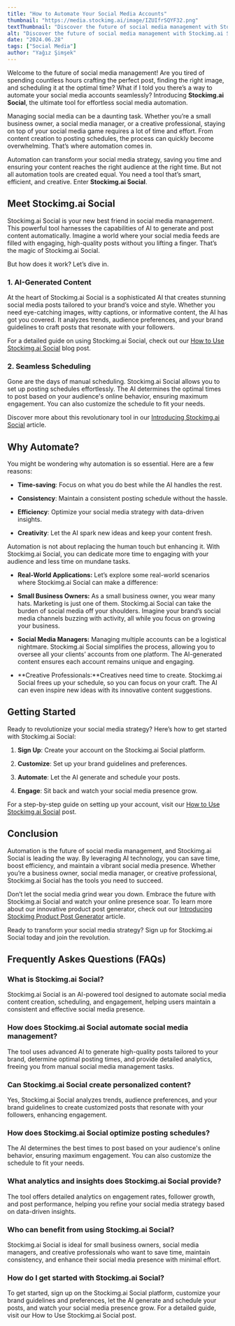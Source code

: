 ```yaml
---
title: "How to Automate Your Social Media Accounts"
thumbnail: "https://media.stockimg.ai/image/IZUIfrSQYF32.png"
textThumbnail: "Discover the future of social media management with Stockimg.ai Social. Learn how to automate your social media accounts effortlessly, generate engaging posts, and optimize your posting schedule with our comprehensive guide."
alt: "Discover the future of social media management with Stockimg.ai Social. Learn how to automate your social media accounts effortlessly, generate engaging posts, and optimize your posting schedule with our comprehensive guide."
date: "2024.06.28"
tags: ["Social Media"]
author: "Yağız Şimşek"
---
```


<CustomImage
    src="https://media.stockimg.ai/image/IZUIfrSQYF32.png"
    alt="textThumbnail"
/>

Welcome to the future of social media management! Are you tired of spending countless hours crafting the perfect post, finding the right image, and scheduling it at the optimal time? What if I told you there’s a way to automate your social media accounts seamlessly? Introducing **Stockimg.ai Social**, the ultimate tool for effortless social media automation. 

Managing social media can be a daunting task. Whether you’re a small business owner, a social media manager, or a creative professional, staying on top of your social media game requires a lot of time and effort. From content creation to posting schedules, the process can quickly become overwhelming. That’s where automation comes in. 

Automation can transform your social media strategy, saving you time and ensuring your content reaches the right audience at the right time. But not all automation tools are created equal. You need a tool that’s smart, efficient, and creative. Enter **Stockimg.ai Social**.

## Meet Stockimg.ai Social

<CustomImage
    src="https://raw.githubusercontent.com/Abdurrahman-Subh/mdx-blog/main/images/sai-social-logo.png"
    alt="textThumbnail"
/>

Stockimg.ai Social is your new best friend in social media management. This powerful tool harnesses the capabilities of AI to generate and post content automatically. Imagine a world where your social media feeds are filled with engaging, high-quality posts without you lifting a finger. That’s the magic of Stockimg.ai Social.

But how does it work? Let’s dive in.

### 1. AI-Generated Content

At the heart of Stockimg.ai Social is a sophisticated AI that creates stunning social media posts tailored to your brand’s voice and style. Whether you need eye-catching images, witty captions, or informative content, the AI has got you covered. It analyzes trends, audience preferences, and your brand guidelines to craft posts that resonate with your followers.

For a detailed guide on using Stockimg.ai Social, check out our [How to Use Stockimg.ai Social](https://stockimg.ai/blog/guide/how-to-use-stockimg-social) blog post.

### 2. Seamless Scheduling

Gone are the days of manual scheduling. Stockimg.ai Social allows you to set up posting schedules effortlessly. The AI determines the optimal times to post based on your audience's online behavior, ensuring maximum engagement. You can also customize the schedule to fit your needs.

Discover more about this revolutionary tool in our [Introducing Stockimg.ai Social](https://stockimg.ai/blog/ai-and-technology/introducing-stockimg-social) article.

## Why Automate?

<CustomImage
    src="https://media.stockimg.ai/image/Amr3zLbL2Yxn.png"
    alt="gears"
/>

You might be wondering why automation is so essential. Here are a few reasons:

- **Time-saving**: Focus on what you do best while the AI handles the rest.

- **Consistency**: Maintain a consistent posting schedule without the hassle.

- **Efficiency**: Optimize your social media strategy with data-driven insights.

- **Creativity**: Let the AI spark new ideas and keep your content fresh.

Automation is not about replacing the human touch but enhancing it. With Stockimg.ai Social, you can dedicate more time to engaging with your audience and less time on mundane tasks.

- **Real-World Applications:** Let’s explore some real-world scenarios where Stockimg.ai Social can make a difference:

- **Small Business Owners:** As a small business owner, you wear many hats. Marketing is just one of them. Stockimg.ai Social can take the burden of social media off your shoulders. Imagine your brand’s social media channels buzzing with activity, all while you focus on growing your business.

- **Social Media Managers:** Managing multiple accounts can be a logistical nightmare. Stockimg.ai Social simplifies the process, allowing you to oversee all your clients’ accounts from one platform. The AI-generated content ensures each account remains unique and engaging.

- **Creative Professionals:**Creatives need time to create. Stockimg.ai Social frees up your schedule, so you can focus on your craft. The AI can even inspire new ideas with its innovative content suggestions.

## Getting Started

<CustomImage
    src="https://media.stockimg.ai/image/6vkgvyYBsgCa.png"
    alt="gears"
/>

Ready to revolutionize your social media strategy? Here’s how to get started with Stockimg.ai Social:

1. **Sign Up**: Create your account on the Stockimg.ai Social platform.

2. **Customize**: Set up your brand guidelines and preferences.

3. **Automate**: Let the AI generate and schedule your posts.

4. **Engage**: Sit back and watch your social media presence grow.

For a step-by-step guide on setting up your account, visit our [How to Use Stockimg.ai Social](https://stockimg.ai/blog/guide/how-to-use-stockimg-social) post.

## Conclusion

Automation is the future of social media management, and Stockimg.ai Social is leading the way. By leveraging AI technology, you can save time, boost efficiency, and maintain a vibrant social media presence. Whether you’re a business owner, social media manager, or creative professional, Stockimg.ai Social has the tools you need to succeed.

Don’t let the social media grind wear you down. Embrace the future with Stockimg.ai Social and watch your online presence soar. To learn more about our innovative product post generator, check out our [Introducing Stockimg Product Post Generator](https://stockimg.ai/blog/ai-and-technology/introducing-stockimg-product-post-generator) article.

Ready to transform your social media strategy? Sign up for Stockimg.ai Social today and join the revolution.

## Frequently Askes Questions (FAQs)

### What is Stockimg.ai Social?

Stockimg.ai Social is an AI-powered tool designed to automate social media content creation, scheduling, and engagement, helping users maintain a consistent and effective social media presence.

### How does Stockimg.ai Social automate social media management?

The tool uses advanced AI to generate high-quality posts tailored to your brand, determine optimal posting times, and provide detailed analytics, freeing you from manual social media management tasks.

### Can Stockimg.ai Social create personalized content?

Yes, Stockimg.ai Social analyzes trends, audience preferences, and your brand guidelines to create customized posts that resonate with your followers, enhancing engagement.

### How does Stockimg.ai Social optimize posting schedules?

The AI determines the best times to post based on your audience's online behavior, ensuring maximum engagement. You can also customize the schedule to fit your needs.

### What analytics and insights does Stockimg.ai Social provide?

The tool offers detailed analytics on engagement rates, follower growth, and post performance, helping you refine your social media strategy based on data-driven insights.

### Who can benefit from using Stockimg.ai Social?

Stockimg.ai Social is ideal for small business owners, social media managers, and creative professionals who want to save time, maintain consistency, and enhance their social media presence with minimal effort.

### How do I get started with Stockimg.ai Social?

To get started, sign up on the Stockimg.ai Social platform, customize your brand guidelines and preferences, let the AI generate and schedule your posts, and watch your social media presence grow. For a detailed guide, visit our How to Use Stockimg.ai Social post.